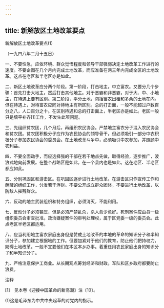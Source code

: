 ```yaml
---
---
---
```

title: 新解放区土地改革要点
---



新解放区土地改革要点(1)


（一九四八年二月十五日）

一、不要性急，应依环境、群众觉悟程度和领导干部强弱决定土地改革工作进行的速度。不要企图在几个月内完成土地改革，而应准备在两三年内完成全区的土地改革。这点在老区和半老区亦是如此。

二、新区土地改革应分两个阶段。第一阶段，打击地主，中立富农。又要分几个步骤：首先打击大地主，然后打击其他地主。对于恶霸和非恶霸，对于大、中、小地主，在待遇上要有区别。第二阶段，平分土地，包括富农出租和多余的土地在内。但在待遇上，对待富农应同对待地主有所区别。总的打击面，一般不能超过户数百分之八，人口百分之十。在区别待遇和总的打击面上，半老区亦是如此。老区一般只是填平补齐[1]工作，不发生此项问题。

三、先组织贫农团，几个月后，再组织农民协会。严禁地主富农分子混入农民协会和贫农团。贫农团积极分子应作为农民协会的领导骨干，但必须吸引一部分中农积极分子参加农民协会的委员会。在土地改革斗争中，必须吸引中农参加，并照顾中农利益。

四、不要全面动手，而应选择强的干部在若干地点先做，取得经验，逐步推广，波浪式地向前发展。在整个战略区是如此，在一个县内也是如此。这在老区、半老区都应如此。

五、分别巩固区和游击区。在巩固区逐步进行土地改革。在游击区只作宣传工作和荫蔽的组织工作，分发若干浮财。不要公开成立群众团体，不要进行土地改革，以防敌人摧残群众。

六、反动的地主武装组织和特务组织，必须消灭，不能利用。

七、反动分子必须镇压，但是必须严禁乱杀，杀人愈少愈好。死刑案件应由县一级组织委员会审查批准。政治嫌疑案件的审判处理权，属于区党委一级的委员会。此点老区半老区都适用。

八、应当利用地主富农家庭出身但是赞成土地改革的本地的革命的知识分子和半知识分子，参加建立根据地的工作。但要加紧对于他们的教育，防止他们把持权力，妨碍土地改革。一般不宜要他们在本区本乡办事。着重任用农民家庭出身的知识分子和半知识分子。

九、严格注意保护工商业。从长期观点筹划经济和财政。军队和区乡政府都要防止浪费。

注释

[1]　见本卷《迎接中国革命的新高潮》注〔10〕。

(1)这是毛泽东为中共中央起草的对党内的指示。